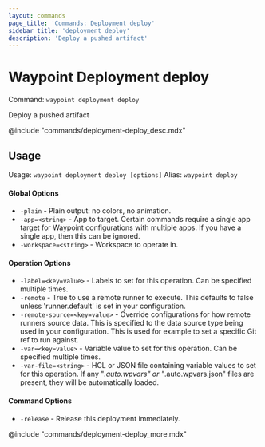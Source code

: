 ```yaml
---
layout: commands
page_title: 'Commands: Deployment deploy'
sidebar_title: 'deployment deploy'
description: 'Deploy a pushed artifact'
---
```


# Waypoint Deployment deploy

Command: `waypoint deployment deploy`

Deploy a pushed artifact

@include "commands/deployment-deploy_desc.mdx"

## Usage

Usage: `waypoint deployment deploy [options]`
Alias: `waypoint deploy`

#### Global Options

- `-plain` - Plain output: no colors, no animation.
- `-app=<string>` - App to target. Certain commands require a single app target for Waypoint configurations with multiple apps. If you have a single app, then this can be ignored.
- `-workspace=<string>` - Workspace to operate in.

#### Operation Options

- `-label=<key=value>` - Labels to set for this operation. Can be specified multiple times.
- `-remote` - True to use a remote runner to execute. This defaults to false
  unless 'runner.default' is set in your configuration.
- `-remote-source=<key=value>` - Override configurations for how remote runners source data. This is specified to the data source type being used in your configuration. This is used for example to set a specific Git ref to run against.
- `-var=<key=value>` - Variable value to set for this operation. Can be specified multiple times.
- `-var-file=<string>` - HCL or JSON file containing variable values to set for this operation. If any "_.auto.wpvars" or "_.auto.wpvars.json" files are present, they will be automatically loaded.

#### Command Options

- `-release` - Release this deployment immediately.

@include "commands/deployment-deploy_more.mdx"
